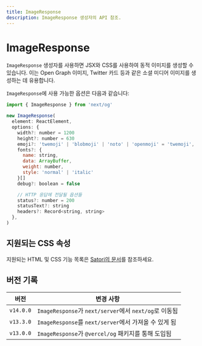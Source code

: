 ```yaml
---
title: ImageResponse
description: ImageResponse 생성자의 API 참조.
---
```


# ImageResponse

`ImageResponse` 생성자를 사용하면 JSX와 CSS를 사용하여 동적 이미지를 생성할 수 있습니다. 이는 Open Graph 이미지, Twitter 카드 등과 같은 소셜 미디어 이미지를 생성하는 데 유용합니다.

`ImageResponse`에 사용 가능한 옵션은 다음과 같습니다:

```jsx
import { ImageResponse } from 'next/og'

new ImageResponse(
  element: ReactElement,
  options: {
    width?: number = 1200
    height?: number = 630
    emoji?: 'twemoji' | 'blobmoji' | 'noto' | 'openmoji' = 'twemoji',
    fonts?: {
      name: string,
      data: ArrayBuffer,
      weight: number,
      style: 'normal' | 'italic'
    }[]
    debug?: boolean = false

    // HTTP 응답에 전달될 옵션들
    status?: number = 200
    statusText?: string
    headers?: Record<string, string>
  },
)
```

## 지원되는 CSS 속성

지원되는 HTML 및 CSS 기능 목록은 [Satori의 문서](https://github.com/vercel/satori#css)를 참조하세요.

## 버전 기록

| 버전      | 변경 사항                                              |
| --------- | ------------------------------------------------------ |
| `v14.0.0` | `ImageResponse`가 `next/server`에서 `next/og`로 이동됨 |
| `v13.3.0` | `ImageResponse`를 `next/server`에서 가져올 수 있게 됨  |
| `v13.0.0` | `ImageResponse`가 `@vercel/og` 패키지를 통해 도입됨    |

